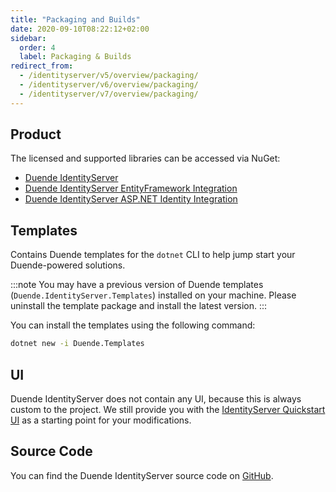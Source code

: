 ```yaml
---
title: "Packaging and Builds"
date: 2020-09-10T08:22:12+02:00
sidebar:
  order: 4
  label: Packaging & Builds
redirect_from:
  - /identityserver/v5/overview/packaging/
  - /identityserver/v6/overview/packaging/
  - /identityserver/v7/overview/packaging/
---
```



## Product

The licensed and supported libraries can be accessed via NuGet:

- [Duende IdentityServer](https://www.nuget.org/packages/Duende.IdentityServer)
- [Duende IdentityServer EntityFramework Integration](https://www.nuget.org/packages/Duende.IdentityServer.EntityFramework)
- [Duende IdentityServer ASP.NET Identity Integration](https://www.nuget.org/packages/Duende.IdentityServer.AspNetIdentity)

## Templates

Contains Duende templates for the `dotnet` CLI to help jump start your Duende-powered solutions.

:::note
You may have a previous version of Duende templates (`Duende.IdentityServer.Templates`) installed on your machine.
Please uninstall the template package and install the latest version.
:::

You can install the templates using the following command:

```bash title=Terminal
dotnet new -i Duende.Templates
```

<CardGrid>
  <LinkCard
    description="NuGet Package for IdentityServer Templates"
    href="https://www.nuget.org/packages/Duende.Templates"
    title="Templates"
    target="_blank"
  />
  <LinkCard
    description="Source code for IdentityServer Templates"
    href="https://github.com/DuendeSoftware/IdentityServer.Templates"
    title="Source Code"
  />
</CardGrid>

## UI

Duende IdentityServer does not contain any UI, because this is always custom to the project.
We still provide you with
the [IdentityServer Quickstart UI](https://github.com/DuendeSoftware/products/tree/main/identity-server/templates/src/UI)
as a starting point for your modifications.

## Source Code

You can find the Duende IdentityServer source code on [GitHub](https://github.com/duendesoftware/IdentityServer).

